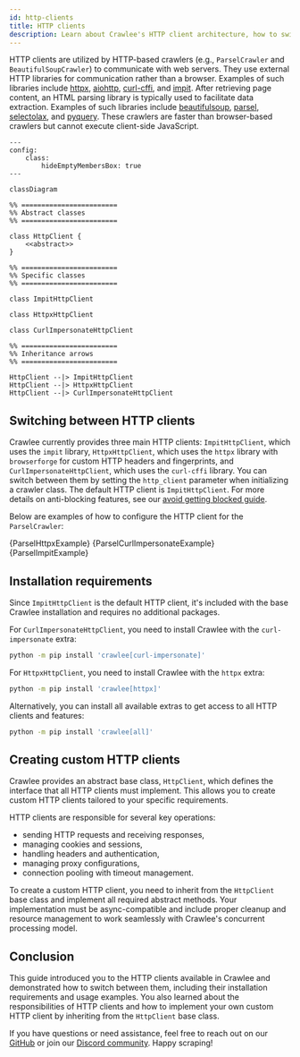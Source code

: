 ```yaml
---
id: http-clients
title: HTTP clients
description: Learn about Crawlee's HTTP client architecture, how to switch between different implementations, and create custom HTTP clients for specialized web scraping needs.
---
```




HTTP clients are utilized by HTTP-based crawlers (e.g., <ApiLink to="class/ParselCrawler">`ParselCrawler`</ApiLink> and <ApiLink to="class/BeautifulSoupCrawler">`BeautifulSoupCrawler`</ApiLink>) to communicate with web servers. They use external HTTP libraries for communication rather than a browser. Examples of such libraries include [httpx](https://pypi.org/project/httpx/), [aiohttp](https://pypi.org/project/aiohttp/), [curl-cffi](https://pypi.org/project/curl-cffi/), and [impit](https://apify.github.io/impit/). After retrieving page content, an HTML parsing library is typically used to facilitate data extraction. Examples of such libraries include [beautifulsoup](https://pypi.org/project/beautifulsoup4/), [parsel](https://pypi.org/project/parsel/), [selectolax](https://pypi.org/project/selectolax/), and [pyquery](https://pypi.org/project/pyquery/). These crawlers are faster than browser-based crawlers but cannot execute client-side JavaScript.

```mermaid
---
config:
    class:
        hideEmptyMembersBox: true
---

classDiagram

%% ========================
%% Abstract classes
%% ========================

class HttpClient {
    <<abstract>>
}

%% ========================
%% Specific classes
%% ========================

class ImpitHttpClient

class HttpxHttpClient

class CurlImpersonateHttpClient

%% ========================
%% Inheritance arrows
%% ========================

HttpClient --|> ImpitHttpClient
HttpClient --|> HttpxHttpClient
HttpClient --|> CurlImpersonateHttpClient
```

## Switching between HTTP clients

Crawlee currently provides three main HTTP clients: <ApiLink to="class/ImpitHttpClient">`ImpitHttpClient`</ApiLink>, which uses the `impit` library, <ApiLink to="class/HttpxHttpClient">`HttpxHttpClient`</ApiLink>, which uses the `httpx` library with `browserforge` for custom HTTP headers and fingerprints, and <ApiLink to="class/CurlImpersonateHttpClient">`CurlImpersonateHttpClient`</ApiLink>, which uses the `curl-cffi` library. You can switch between them by setting the `http_client` parameter when initializing a crawler class. The default HTTP client is <ApiLink to="class/ImpitHttpClient">`ImpitHttpClient`</ApiLink>. For more details on anti-blocking features, see our [avoid getting blocked guide](./avoid-blocking).

Below are examples of how to configure the HTTP client for the <ApiLink to="class/ParselCrawler">`ParselCrawler`</ApiLink>:

<Tabs>
    <TabItem value="ParselHttpxExample" label="ParselCrawler with HTTPX">
        <RunnableCodeBlock className="language-python" language="python">
            {ParselHttpxExample}
        </RunnableCodeBlock>
    </TabItem>
    <TabItem value="ParselCurlImpersonateExample" label="ParselCrawler with curl-cffi">
        <RunnableCodeBlock className="language-python" language="python">
            {ParselCurlImpersonateExample}
        </RunnableCodeBlock>
    </TabItem>
    <TabItem value="ParselImpitExample" label="ParselCrawler with impit">
        <RunnableCodeBlock className="language-python" language="python">
            {ParselImpitExample}
        </RunnableCodeBlock>
    </TabItem>
</Tabs>

## Installation requirements

Since <ApiLink to="class/ImpitHttpClient">`ImpitHttpClient`</ApiLink> is the default HTTP client, it's included with the base Crawlee installation and requires no additional packages.

For <ApiLink to="class/CurlImpersonateHttpClient">`CurlImpersonateHttpClient`</ApiLink>, you need to install Crawlee with the `curl-impersonate` extra:

```sh
python -m pip install 'crawlee[curl-impersonate]'
```

For <ApiLink to="class/HttpxHttpClient">`HttpxHttpClient`</ApiLink>, you need to install Crawlee with the `httpx` extra:

```sh
python -m pip install 'crawlee[httpx]'
```

Alternatively, you can install all available extras to get access to all HTTP clients and features:

```sh
python -m pip install 'crawlee[all]'
```

## Creating custom HTTP clients

Crawlee provides an abstract base class, <ApiLink to="class/HttpClient">`HttpClient`</ApiLink>, which defines the interface that all HTTP clients must implement. This allows you to create custom HTTP clients tailored to your specific requirements.

HTTP clients are responsible for several key operations:

- sending HTTP requests and receiving responses,
- managing cookies and sessions,
- handling headers and authentication,
- managing proxy configurations,
- connection pooling with timeout management.

To create a custom HTTP client, you need to inherit from the <ApiLink to="class/HttpClient">`HttpClient`</ApiLink> base class and implement all required abstract methods. Your implementation must be async-compatible and include proper cleanup and resource management to work seamlessly with Crawlee's concurrent processing model.

## Conclusion

This guide introduced you to the HTTP clients available in Crawlee and demonstrated how to switch between them, including their installation requirements and usage examples. You also learned about the responsibilities of HTTP clients and how to implement your own custom HTTP client by inheriting from the <ApiLink to="class/HttpClient">`HttpClient`</ApiLink> base class.

If you have questions or need assistance, feel free to reach out on our [GitHub](https://github.com/apify/crawlee-python) or join our [Discord community](https://discord.com/invite/jyEM2PRvMU). Happy scraping!
